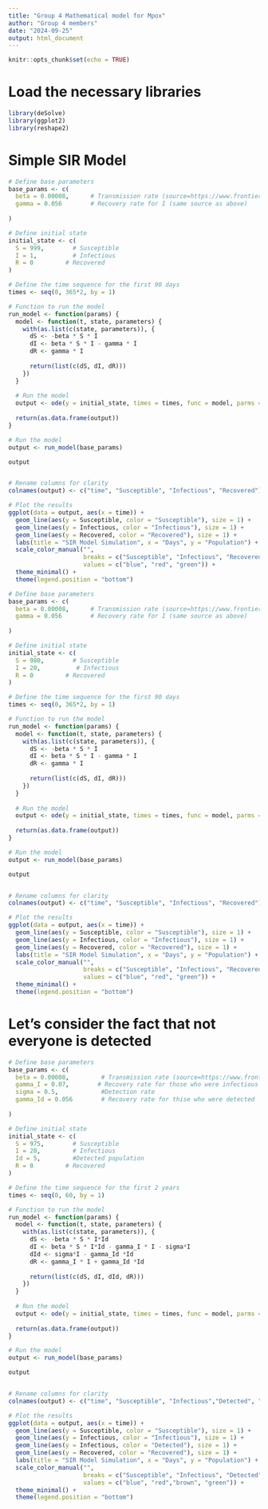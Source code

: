 ---
title: "Group 4 Mathematical model for Mpox"
author: "Group 4 members"
date: "2024-09-25"
output: html_document
---

```{r setup, include=FALSE}
knitr::opts_chunk$set(echo = TRUE)
```


# Load the necessary libraries

```{r}

library(deSolve)
library(ggplot2)
library(reshape2)

```


# Simple SIR Model


```{r}
# Define base parameters 
base_params <- c(
  beta = 0.00008,      # Transmission rate (source=https://www.frontiersin.org/journals/public-health/articles/10.3389/fpubh.2023.1101436/full)
  gamma = 0.056        # Recovery rate for I (same source as above)
  
)

# Define initial state
initial_state <- c(
  S = 999,        # Susceptible
  I = 1,          # Infectious
  R = 0         # Recovered
)

# Define the time sequence for the first 90 days
times <- seq(0, 365*2, by = 1)

# Function to run the model
run_model <- function(params) {
  model <- function(t, state, parameters) {
    with(as.list(c(state, parameters)), {
      dS <- -beta * S * I
      dI <- beta * S * I - gamma * I 
      dR <- gamma * I 
      
      return(list(c(dS, dI, dR)))
    })
  }
  
  # Run the model
  output <- ode(y = initial_state, times = times, func = model, parms = params)
  
  return(as.data.frame(output))
}

# Run the model
output <- run_model(base_params)

output


# Rename columns for clarity
colnames(output) <- c("time", "Susceptible", "Infectious", "Recovered")

# Plot the results
ggplot(data = output, aes(x = time)) +
  geom_line(aes(y = Susceptible, color = "Susceptible"), size = 1) +
  geom_line(aes(y = Infectious, color = "Infectious"), size = 1) +
  geom_line(aes(y = Recovered, color = "Recovered"), size = 1) +
  labs(title = "SIR Model Simulation", x = "Days", y = "Population") +
  scale_color_manual("", 
                     breaks = c("Susceptible", "Infectious", "Recovered"),
                     values = c("blue", "red", "green")) +
  theme_minimal() +
  theme(legend.position = "bottom")


```






```{r}
# Define base parameters 
base_params <- c(
  beta = 0.00008,      # Transmission rate (source=https://www.frontiersin.org/journals/public-health/articles/10.3389/fpubh.2023.1101436/full)
  gamma = 0.056        # Recovery rate for I (same source as above)
  
)

# Define initial state
initial_state <- c(
  S = 980,        # Susceptible
  I = 20,          # Infectious
  R = 0         # Recovered
)

# Define the time sequence for the first 90 days
times <- seq(0, 365*2, by = 1)

# Function to run the model
run_model <- function(params) {
  model <- function(t, state, parameters) {
    with(as.list(c(state, parameters)), {
      dS <- -beta * S * I
      dI <- beta * S * I - gamma * I 
      dR <- gamma * I 
      
      return(list(c(dS, dI, dR)))
    })
  }
  
  # Run the model
  output <- ode(y = initial_state, times = times, func = model, parms = params)
  
  return(as.data.frame(output))
}

# Run the model
output <- run_model(base_params)

output


# Rename columns for clarity
colnames(output) <- c("time", "Susceptible", "Infectious", "Recovered")

# Plot the results
ggplot(data = output, aes(x = time)) +
  geom_line(aes(y = Susceptible, color = "Susceptible"), size = 1) +
  geom_line(aes(y = Infectious, color = "Infectious"), size = 1) +
  geom_line(aes(y = Recovered, color = "Recovered"), size = 1) +
  labs(title = "SIR Model Simulation", x = "Days", y = "Population") +
  scale_color_manual("", 
                     breaks = c("Susceptible", "Infectious", "Recovered"),
                     values = c("blue", "red", "green")) +
  theme_minimal() +
  theme(legend.position = "bottom")


```


############################################################################################################
# Let's consider the fact that not everyone is detected



```{r}

# Define base parameters 
base_params <- c(
  beta = 0.00008,         # Transmission rate (source=https://www.frontiersin.org/journals/public-health/articles/10.3389/fpubh.2023.1101436/full)
  gamma_I = 0.07,        # Recovery rate for those who were infectious and remained on the general population
  sigma = 0.5,            #Detection rate
  gamma_Id = 0.056        # Recovery rate for thise who were detected
  
)

# Define initial state
initial_state <- c(
  S = 975,        # Susceptible
  I = 20,         # Infectious
  Id = 5,         #Detected population
  R = 0         # Recovered
)

# Define the time sequence for the first 2 years
times <- seq(0, 60, by = 1)

# Function to run the model
run_model <- function(params) {
  model <- function(t, state, parameters) {
    with(as.list(c(state, parameters)), {
      dS <- -beta * S * I*Id
      dI <- beta * S * I*Id - gamma_I * I - sigma*I
      dId <- sigma*I - gamma_Id *Id
      dR <- gamma_I * I + gamma_Id *Id
      
      return(list(c(dS, dI, dId, dR)))
    })
  }
  
  # Run the model
  output <- ode(y = initial_state, times = times, func = model, parms = params)
  
  return(as.data.frame(output))
}

# Run the model
output <- run_model(base_params)

output


# Rename columns for clarity
colnames(output) <- c("time", "Susceptible", "Infectious","Detected", "Recovered")

# Plot the results
ggplot(data = output, aes(x = time)) +
  geom_line(aes(y = Susceptible, color = "Susceptible"), size = 1) +
  geom_line(aes(y = Infectious, color = "Infectious"), size = 1) +
  geom_line(aes(y = Infectious, color = "Detected"), size = 1) +
  geom_line(aes(y = Recovered, color = "Recovered"), size = 1) +
  labs(title = "SIR Model Simulation", x = "Days", y = "Population") +
  scale_color_manual("", 
                     breaks = c("Susceptible", "Infectious", "Detected","Recovered"),
                     values = c("blue", "red","brown", "green")) +
  theme_minimal() +
  theme(legend.position = "bottom")

```








